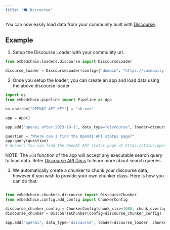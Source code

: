 ---
title: '🗨️ Discourse'
---

You can now easily load data from your community built with [Discourse](https://discourse.org/).

## Example

1. Setup the Discourse Loader with your community url.
```Python
from embedchain.loaders.discourse import DiscourseLoader

dicourse_loader = DiscourseLoader(config={"domain": "https://community.openai.com"})
```

2. Once you setup the loader, you can create an app and load data using the above discourse loader
```Python
import os
from embedchain.pipeline import Pipeline as App

os.environ["OPENAI_API_KEY"] = "sk-xxx"

app = App()

app.add("openai after:2023-10-1", data_type="discourse", loader=dicourse_loader)

question = "Where can I find the OpenAI API status page?"
app.query(question)
# Answer: You can find the OpenAI API status page at https:/status.openai.com/.
```

NOTE: The `add` function of the app will accept any executable search query to load data. Refer [Discourse API Docs](https://docs.discourse.org/#tag/Search) to learn more about search queries.

3. We automatically create a chunker to chunk your discourse data, however if you wish to provide your own chunker class. Here is how you can do that:
```Python

from embedchain.chunkers.discourse import DiscourseChunker
from embedchain.config.add_config import ChunkerConfig

discourse_chunker_config = ChunkerConfig(chunk_size=1000, chunk_overlap=0, length_function=len)
discourse_chunker = DiscourseChunker(config=discourse_chunker_config)

app.add("openai", data_type='discourse', loader=dicourse_loader, chunker=discourse_chunker)
```